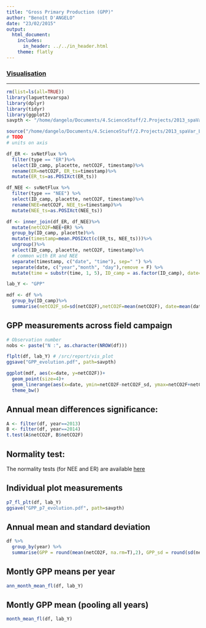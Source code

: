 ```yaml
---
title: "Gross Primary Production (GPP)"
author: "Benoît D'ANGELO"
date: "23/02/2015"
output:
  html_document:
    includes:
      in_header: ../../in_header.html
    theme: flatly
---
```


<h3><a href="../vis_toc.html"> Visualisation </a></h3>
  
***

```r
rm(list=ls(all=TRUE))
library(laguettevarspa)
library(dplyr)
library(tidyr)
library(ggplot2)
savpth <- "/home/dangelo/Documents/4.ScienceStuff/2.Projects/2013_spaVar_LG/graphs/visualisation"

source("/home/dangelo/Documents/4.ScienceStuff/2.Projects/2013_spaVar_LG/src/report/vis_plot.R")
# TODO
# units on axis

```


```r
df_ER <- svNetFlux %>%
  filter(type == "ER")%>%
  select(ID_camp, placette, netCO2F, timestamp)%>%
  rename(ER=netCO2F, ER_ts=timestamp)%>%
  mutate(ER_ts=as.POSIXct(ER_ts))

df_NEE <- svNetFlux %>%
  filter(type == "NEE") %>%
  select(ID_camp, placette, netCO2F, timestamp)%>%
  rename(NEE=netCO2F, NEE_ts=timestamp)%>%
  mutate(NEE_ts=as.POSIXct(NEE_ts))

df <- inner_join(df_ER, df_NEE)%>%
  mutate(netCO2F=NEE+ER) %>%
  group_by(ID_camp, placette)%>%
  mutate(timestamp=mean.POSIXct(c(ER_ts, NEE_ts)))%>%
  ungroup()%>%
  select(ID_camp, placette, netCO2F, timestamp)%>%
  # common with ER and NEE
  separate(timestamp, c("date", "time"), sep=" ") %>%
  separate(date, c("year","month", "day"),remove = F) %>%
  mutate(time = substr(time, 1, 5), ID_camp = as.factor(ID_camp), date=as.Date(date))

lab_Y <- "GPP"

mdf <- df %>%
  group_by(ID_camp)%>%
  summarise(netCO2F_sd=sd(netCO2F),netCO2F=mean(netCO2F), date=mean(date))
```

## GPP measurements across field campaign
```r
# Observation number
nobs <- paste("N :", as.character(NROW(df)))

flplt(df, lab_Y) # /src/report/vis_plot
ggsave("GPP_evolution.pdf", path=savpth)

ggplot(mdf, aes(x=date, y=netCO2F))+
  geom_point(size=4)+
  geom_linerange(aes(x=date, ymin=netCO2F-netCO2F_sd, ymax=netCO2F+netCO2F_sd))+
  theme_bw()

```

## Annual mean differences significance:

```r
A <- filter(df, year==2013)
B <- filter(df, year==2014)
t.test(A$netCO2F, B$netCO2F)
```

## Normality test:

The normality tests (for NEE and ER) are available [here](flux_norm_test.html)

## Individual plot measurements

```r
p7_fl_plt(df, lab_Y)
ggsave("GPP_p7_evolution.pdf", path=savpth)
```

## Annual mean and standard deviation
```r
df %>%
  group_by(year) %>%
  summarise(GPP = round(mean(netCO2F, na.rm=T),2), GPP_sd = round(sd(netCO2F, na.rm=T),2))
```

## Montly GPP means per year

```r
ann_month_mean_fl(df, lab_Y)
```

## Montly GPP mean (pooling all years)

```r
month_mean_fl(df, lab_Y)
```
